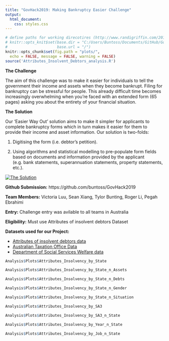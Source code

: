 ```yaml
---
title: "GovHack2019: Making Bankruptcy Easier Challenge"
output: 
  html_document:
    css: styles.css
---
```


```r
# define paths for working direcotires (http://www.randigriffin.com/2017/04/25/how-to-knit-for-mysite.html)
# knitr::opts_knit$set(base.dir = "C:/Users/Buntoss/Documents/GitHub/GovHack2019",
#                      base.url = "/")
knitr::opts_chunk$set(fig.path = "plots/",
  echo = FALSE, message = FALSE, warning = FALSE)
source('Attributes_Insolvent_Debtors_analysis.R')
```

<b>The Challenge</b>

The aim of this challenge was to make it easier for individuals to tell the government their income and assets when they become bankrupt. Filing for bankruptcy can be stressful for people. This already difficult time becomes increasingly overwhelming when you're faced with an extended form (65 pages) asking you about the entirety of your financial situation.

<b>The Solution</b>

Our 'Easier Way Out' solution aims to make it simpler for applicants to complete bankruptcy forms which in turn makes it easier for them to provide their income and asset information. Our solution is two-folds:

1. Digitising the form (i.e. debtor's petition).

2. Using algorithms and statistical modelling to pre-populate form fields based on documents and information provided by the applicant (e.g. bank statements, superannuation statements, property statements, etc.).

<a href = "https://www.youtube.com/watch?v=8UYDWFm0E4Y">
![The Solution](C:\Users\tbun2893\Documents\GitHub\GovHack2019\img\solution.png)
</a>

<b>Github Submission:</b> https://github.com/buntoss/GovHack2019

<b>Team Members:</b> Victoria Luu, Sean Xiang, Tylor Bunting, Roger Li, Pegah Ebrahimi

<b>Entry:</b> Challenge entry was avilable to all teams in Australia

<b>Eligibility:</b> Must use Attributes of insolvent debtors Dataset

<b>Datasets used for our Project:</b> 

* <a href = "https://data.gov.au/data/dataset/attributes-of-insolvent-debtors">Attributes of insolvent debtors data</a>
* <a href = "https://data.gov.au/data/dataset/taxation-statistics-2016-17/resource/bfa7ef04-e9f2-46ff-a959-84f005dfd17b">Australian Taxation Office Data</a>
* <a href = "https://data.gov.au/dataset/ds-dga-f3b38bb0-60fb-4faa-993a-10fdef85b48c/details"> Department of Social Services Welfare data</a>

```r
Analysis$Plots$Attributes_Insolvency_by_State

```

```r
Analysis$Plots$Attributes_Insolvency_by_State_n_Assets

```

```r
Analysis$Plots$Attributes_Insolvency_by_State_n_Debts

```

```r
Analysis$Plots$Attributes_Insolvency_by_State_n_Gender

```

```r
Analysis$Plots$Attributes_Insolvency_by_State_n_Situation

```

```r
Analysis$Plots$Attributes_Insolvency_by_SA3

```

```r
Analysis$Plots$Attributes_Insolvency_by_SA3_n_State

```

```r
Analysis$Plots$Attributes_Insolvency_by_Year_n_State

```

```r
Analysis$Plots$Attributes_Insolvency_by_Job_n_State

```

